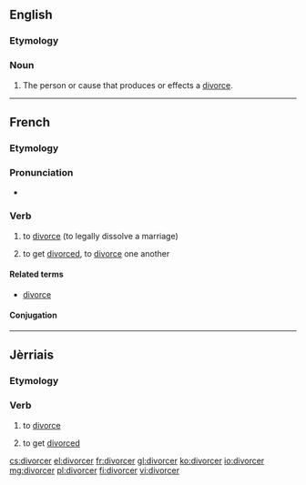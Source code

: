==English==

===Etymology===
{{suffix|divorce|er}}

===Noun===
{{en-noun}}

# The person or cause that produces or effects a [[divorce]].
#: {{rfquotek|Drummond}}

{{Webster 1913}}

----

==French==

===Etymology===
{{suffix|divorce|er|lang=fr}}

===Pronunciation===
* {{IPA|/di.vɔʁ.se/|lang=fr}}

===Verb===
{{fr-verb}}

# {{transitive}} to [[divorce]] (to legally dissolve a marriage)
# {{reflexive|se divorcer|lang=fr}} to get [[divorce]]d, to [[divorce]] one another

====Related terms====
* [[divorce#French|divorce]]

====Conjugation====
{{fr-conj-cer|divor|avoir}}

----

==Jèrriais==

===Etymology===
{{rfe|lang=roa-jer}}

===Verb===
{{roa-jer-verb}}

# to [[divorce]]
# {{reflexive|s'divorcer}} to get [[divorced]]

[[cs:divorcer]]
[[el:divorcer]]
[[fr:divorcer]]
[[gl:divorcer]]
[[ko:divorcer]]
[[io:divorcer]]
[[mg:divorcer]]
[[pl:divorcer]]
[[fi:divorcer]]
[[vi:divorcer]]